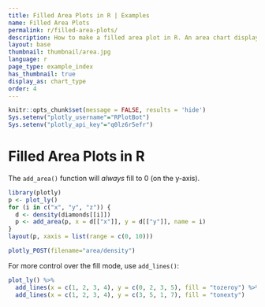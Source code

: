 ```yaml
---
title: Filled Area Plots in R | Examples
name: Filled Area Plots
permalink: r/filled-area-plots/
description: How to make a filled area plot in R. An area chart displays a solid color between the traces of a graph.
layout: base
thumbnail: thumbnail/area.jpg
language: r
page_type: example_index
has_thumbnail: true
display_as: chart_type
order: 4
---
```


```r
knitr::opts_chunk$set(message = FALSE, results = 'hide')
Sys.setenv("plotly_username"="RPlotBot")
Sys.setenv("plotly_api_key"="q0lz6r5efr")
```

# Filled Area Plots in R

The `add_area()` function will *always* fill to 0 (on the y-axis).

```r
library(plotly)
p <- plot_ly()
for (i in c("x", "y", "z")) {
  d <- density(diamonds[[i]])
  p <- add_area(p, x = d[["x"]], y = d[["y"]], name = i)
}
layout(p, xaxis = list(range = c(0, 10)))
```

```r
plotly_POST(filename="area/density")
```

For more control over the fill mode, use `add_lines()`:

```r
plot_ly() %>%
  add_lines(x = c(1, 2, 3, 4), y = c(0, 2, 3, 5), fill = "tozeroy") %>%
  add_lines(x = c(1, 2, 3, 4), y = c(3, 5, 1, 7), fill = "tonexty")
```
